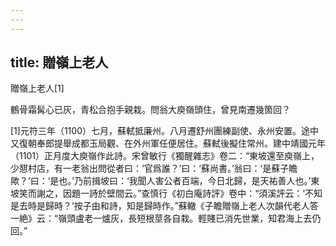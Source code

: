```yaml
---
---
---
```

title: 贈嶺上老人
---



贈嶺上老人[1]


鶴骨霜髯心已灰，青松合抱手親栽。問翁大庾嶺頭住，曾見南遷幾箇回？

[1]元符三年（1100）七月，蘇軾抵廉州。八月遷舒州團練副使、永州安置。途中又復朝奉郎提舉成都玉局觀、在外州軍任便居住。蘇軾後擬住常州。建中靖國元年（1101）正月度大庾嶺作此詩。宋曾敏行《獨醒雜志》卷二：“東坡還至庾嶺上，少憇村店，有一老翁出問從者曰：‘官爲誰？’曰：‘蘇尚書。’翁曰：‘是蘇子瞻歟？’曰：‘是也。’乃前揖坡曰：‘我聞人害公者百端，今日北歸，是天祐善人也。’東坡笑而謝之，因題一詩於壁間云。”查慎行《初白庵詩評》卷中：“須溪評云：‘不知是去時是歸時？’按子由和詩，知是歸時作。”蘇轍《子瞻贈嶺上老人次韻代老人答一絶》云：“嶺頭盧老一爐灰，長短根莖各自栽。輕賤已消先世業，知君海上去仍回。”